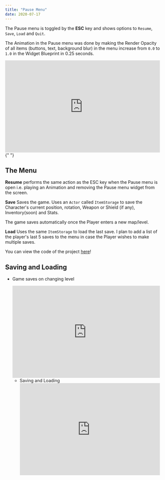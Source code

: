 ```yaml
---
title: "Pause Menu"
date: 2020-07-17
---
```


The Pause menu is toggled by the **ESC** key and shows options to `Resume`, `Save`, `Load` and `Quit`.

The Animation in the Pause menu was done by making the Render Opacity of all items (buttons, text, background blur) in the menu
increase from `0.0` to `1.0` in the Widget Blueprint in 0.25 seconds.

<iframe
  src="https://www.youtube.com/embed/zvekPGgqofU"
  width="100%"
  height="300px"
  frameborder="0"
allowfullscreen
>
  {" "}
</iframe>{" "}

## The Menu

**Resume** performs the same action as the ESC key when the Pause menu is open i.e. playing an Animation and removing the Pause menu
widget from the screen.

**Save** Saves the game. Uses an `Actor` called `ItemStorage` to save the Character's current position, rotation, Weapon or Shield (if any),
Inventory(soon) and Stats.

The game saves automatically once the Player enters a new map/level.

**Load** Uses the same `ItemStorage` to load the last save. I plan to add a list of the player's last 5 saves to the menu in case
the Player wishes to make multiple saves.

You can view the code of the project [here](https://github.com/1Gokul/MedievalCombatProject)!

## Saving and Loading

- Game saves on changing level

  <iframe
    src="https://www.youtube.com/embed/gR0BdHFScvQ"
    width="100%"
    height="300px"
    frameborder="0"
allowfullscreen
  ></iframe>

- Saving and Loading
  <iframe
    src="https://www.youtube.com/embed/rdjxNS-oRhQ"
    width="100%"
    height="300px"
    frameborder="0"
allowfullscreen
  ></iframe>
